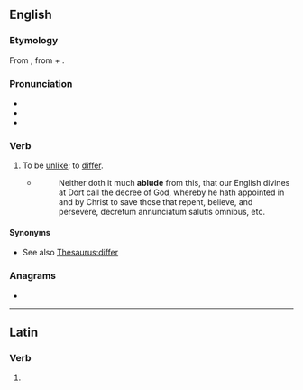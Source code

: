 ==English==

===Etymology===
From {{der|en|la|ablūdō||differ from}}, from {{m|la|ab||from}} + {{m|la|lūdō||play; trick}}.

===Pronunciation===
* {{IPA|en|/əˈbluːd/}}
* {{audio|en|LL-Q1860 (eng)-Vealhurl-ablude.wav|Audio (Southern England)}}
* {{rhymes|en|uːd|s=2}}

===Verb===
{{en-verb}}

# {{lb|en|obsolete|intransitive}} To be [[unlike]]; to [[differ]].
#* {{RQ:Joseph Hall Via media}}
#*: Neither doth it much '''ablude''' from this, that our English divines at Dort call the decree of God, whereby he hath appointed in and by Christ to save those that repent, believe, and persevere, decretum annunciatum salutis omnibus, etc.

====Synonyms====
* See also [[Thesaurus:differ]]

===Anagrams===
* {{anagrams|en|a=abdelu|belaud}}

----

==Latin==

===Verb===
{{la-verb-form|ablūde}}

# {{inflection of|la|ablūdō||2|s|pres|actv|impr}}